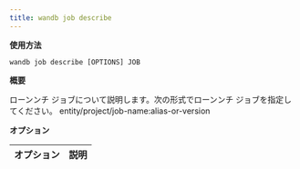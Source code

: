 ```yaml
---
title: wandb job describe
---
```


**使用方法**

`wandb job describe [OPTIONS] JOB`

**概要**

ローンンチ ジョブについて説明します。次の形式でローンンチ ジョブを指定してください。
entity/project/job-name:alias-or-version

**オプション**

| **オプション** | **説明** |
| :--- | :--- |